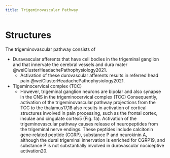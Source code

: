 ```yaml
---
title: Trigeminovascular Pathway
---
```



# Structures


The trigeminovascular pathway consists of


- Duravascular afferents that have cell bodies in the trigeminal ganglion and that innervate the cerebral vessels and dura mater @weiClusterHeadachePathophysiology2021.
    - Activation of these durovascular afferents results in referred head pain @weiClusterHeadachePathophysiology2021.
- Tigeminocervical complex (TCC) 
    - However, trigeminal ganglion neurons are bipolar and also synapse in the CNS in the trigeminocervical complex (TCC)
    Consequently, activation of the trigeminovascular pathway projections from the TCC to the thalamus17,18 also results in activation of cortical structures involved in pain processing, such as the frontal cortex, insulae and cingulate cortex5 (Fig. 1a). Activation of the trigeminovascular pathway causes release of neuropeptides from the trigeminal nerve endings. These peptides include calcitonin gene‑related peptide (CGRP), substance P and neurokinin A, although the dural trigeminal innervation is enriched for CGRP19, and substance P is not substantially involved in durovascular nociceptive activation20.